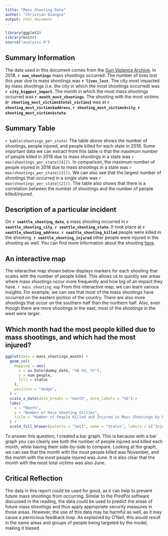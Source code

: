 ---
title: "Mass Shooting Data"
author: "Christian Diangco"
output: html_document
---

```{r setup, include=FALSE}
library(ggplot2)
library(knitr)
source("analysis.R")
```
## Summary Information
The data used in this document comes from the
[Gun Violence Archive](https://www.gunviolencearchive.org/reports/mass-shooting).
In 2018, **`r num_shootings`** mass shootings occurred. The number of lives lost
this year due to mass shootings was **`r lives_lost`**. The city most impacted by
mass shootings (i.e. the city in which the most shootings occurred) was 
**`r city_biggest_impact`**. The month in which the most mass shootings occurred
was **`r month_most_shootings`**. The shooting with the most victims
**(`r shooting_most_victims$total_victims`)** was at
**`r shooting_most_victims$address`**, **`r shooting_most_victims$city`**,
**`r shooting_most_victims$state`**.

## Summary Table
`r kable(shootings_per_state)`
The table above shows the number of shootings, people injured, and people
killed for each state in 2018. Some important data we can extract from 
this table is that the maximum number of people killed in 2018 due to mass shootings
in a state was `r max(shootings_per_state[[4]])`. In comparison, the maximum number
of people injured in 2018 due to mass shootings in a state was `r max(shootings_per_state[[3]])`.
We can also see that the largest number of shootings that occurred in a single 
state was `r max(shootings_per_state[[2]])`. The table also shows that there is a correlation
between the number of shootings and the number of people killed/injured.

## Description of a particular incident
On **`r seattle_shooting_date`**, a mass shooting occurred in
**`r seattle_shooting_city`**, **`r seattle_shooting_state`**. It took place at
**`r seattle_shooting_address`**. **`r seattle_shooting_killed`** people were killed in
the shooting. **`r seattle_shooting_injured`** other people were injured in the
shooting as well. You can find more information about the shooting
[here](https://www.seattletimes.com/seattle-news/crime/two-men-killed-in-skyway-shooting-identified/).

## An interactive map
The interactive map shown below displays markers for each shooting that scales
with the number of people killed. This allows us to quickly see areas where
mass shootings occur more frequently and how big of an impact they have.
`r mass_shooting_map`
From this interactive map, we can learn various insights. For example, we can
see that most of the mass shootings have occurred on the eastern portion of the
country. There are also more shootings that occur on the southern half
than the northern half. Also, even though there are more shootings in the east,
most of the shootings in the west were larger.

## Which month had the most people killed due to mass shootings, and which had the most injured?
```{r data_plot, echo = FALSE, message = FALSE, fig.width = 10, fig.height = 6}
ggplot(data = mass_shootings_month) +
  geom_col(
    mapping = aes(
      x = as.Date(dummy_date, "%B %d, %Y"),
      y = num_people,
      fill = status
    ),
    position = "dodge",
  ) +
  scale_x_date(date_breaks = "month", date_labels = "%b") +
  labs(
    x = "Month",
    y = "Number of Mass Shooting Victims",
    title = "Number of People Killed and Injured in Mass Shootings by Month"
  ) +
  scale_fill_brewer(palette = "Set1", name = "Status", labels = c("Injured", "Killed"))
```
To answer this question, I created a bar graph. This is because with a bar graph you can clearly see both the number of people injured and killed each month, while having them side-by-side to compare. Looking at the graph, we can see that the month with the most people killed was November, and the month with the most people injured was June. It is also clear that the month with the most total victims was also June.

## Critical Reflection
The data in this report could be used for good, as it can help to prevent future mass shootings from occurring. Similar to the _PredPol_ software discussed in the reading, the data could be used to predict the areas of future mass shootings and thus apply appropriate security measures in those areas. However, the use of this data may be harmful as well, as it may cause a pernicious feedback loop. As explained by O'Neil, this would result in the same areas and groups of people being targeted by the model, making it biased.